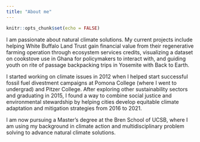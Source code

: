 ```yaml
---
title: "About me"
---
```


```r
knitr::opts_chunk$set(echo = FALSE)
```

I am passionate about natural climate solutions. My current projects include helping White Buffalo Land Trust gain financial value from their regenerative farming operation through ecosystem services credits, visualizing a dataset on cookstove use in Ghana for policymakers to interact with, and guiding youth on rite of passage backpacking trips in Yosemite with Back to Earth.

I started working on climate issues in 2012 when I helped start successful fossil fuel divestment campaigns at Pomona College (where I went to undergrad) and Pitzer College. After exploring other sustainability sectors and graduating in 2015, I found a way to combine social justice and environmental stewardship by helping cities develop equitable climate adaptation and mitigation strategies from 2016 to 2021. 

I am now pursuing a Master's degree at the Bren School of UCSB, where I am using my background in climate action and multidisciplinary problem solving to advance natural climate solutions.
